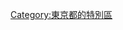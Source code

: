 {{東京都區部行政區劃分類導航|}}
{{catmore}}
{{Commonscat|Suginami, Tokyo}}

{{DEFAULTSORT:Suginami}}
[[Category:東京都的特別區|Category:東京都的特別區]]